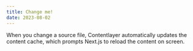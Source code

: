 ```yaml
---
title: Change me!
date: 2023-08-02
---
```


When you change a source file, Contentlayer automatically updates the content cache, which prompts Next.js to reload the content on screen.
